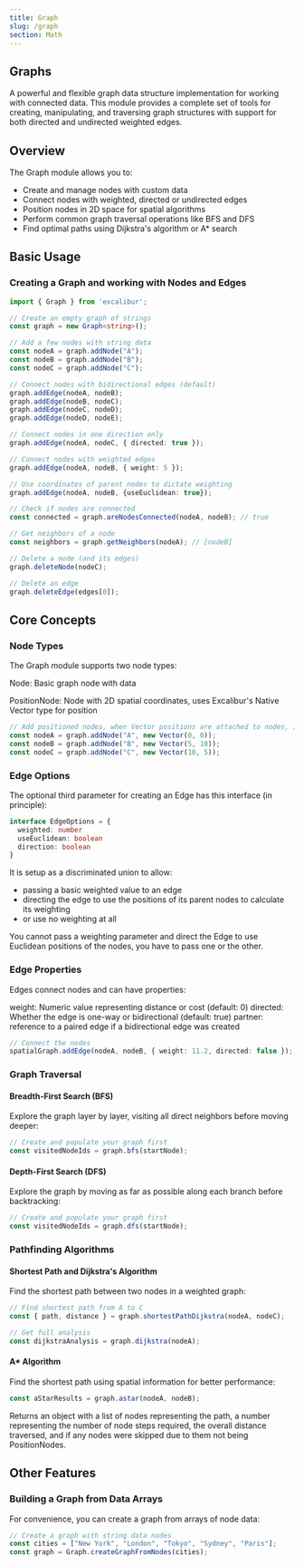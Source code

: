 ```yaml
---
title: Graph
slug: /graph
section: Math
---
```


## Graphs

A powerful and flexible graph data structure implementation for working with connected data. This module provides a complete set of tools for creating, manipulating, and traversing graph structures with support for both directed and undirected weighted edges.

## Overview

The Graph module allows you to:

- Create and manage nodes with custom data
- Connect nodes with weighted, directed or undirected edges
- Position nodes in 2D space for spatial algorithms
- Perform common graph traversal operations like BFS and DFS
- Find optimal paths using Dijkstra's algorithm or A* search

## Basic Usage

### Creating a Graph and working with Nodes and Edges

```ts
import { Graph } from 'excalibur';

// Create an empty graph of strings
const graph = new Graph<string>();

// Add a few nodes with string data
const nodeA = graph.addNode("A");
const nodeB = graph.addNode("B");
const nodeC = graph.addNode("C");

// Connect nodes with bidirectional edges (default)
graph.addEdge(nodeA, nodeB);
graph.addEdge(nodeB, nodeC);
graph.addEdge(nodeC, nodeD);
graph.addEdge(nodeD, nodeE);

// Connect nodes in one direction only 
graph.addEdge(nodeA, nodeC, { directed: true });

// Connect nodes with weighted edges
graph.addEdge(nodeA, nodeB, { weight: 5 });

// Use coordinates of parent nodes to dictate weighting
graph.addEdge(nodeA, nodeB, {useEuclidean: true});

// Check if nodes are connected
const connected = graph.areNodesConnected(nodeA, nodeB); // true

// Get neighbors of a node
const neighbors = graph.getNeighbors(nodeA); // [nodeB]

// Delete a node (and its edges)
graph.deleteNode(nodeC);

// Delete an edge
graph.deleteEdge(edges[0]);
```

## Core Concepts

### Node Types

The Graph module supports two node types:

Node: Basic graph node with data

PositionNode: Node with 2D spatial coordinates, uses Excalibur's Native Vector type for position

```ts
// Add positioned nodes, when Vector positions are attached to nodes, it returns a PositionNode
const nodeA = graph.addNode("A", new Vector(0, 0));
const nodeB = graph.addNode("B", new Vector(5, 10));
const nodeC = graph.addNode("C", new Vector(10, 5));
```

### Edge Options

The optional third parameter for creating an Edge has this interface (in principle):

```ts
interface EdgeOptions = {
  weighted: number
  useEuclidean: boolean
  direction: boolean
}
```

It is setup as a discriminated union to allow:

- passing a basic weighted value to an edge
- directing the edge to use the positions of its parent nodes to calculate its weighting
- or use no weighting at all

You cannot pass a weighting parameter and direct the Edge to use Euclidean positions of the nodes, you have to pass one or the other.

### Edge Properties

Edges connect nodes and can have properties:

weight: Numeric value representing distance or cost (default: 0)
directed: Whether the edge is one-way or bidirectional (default: true)
partner: reference to a paired edge if a bidirectional edge was created

```ts
// Connect the nodes
spatialGraph.addEdge(nodeA, nodeB, { weight: 11.2, directed: false }); // Euclidean distance

```

### Graph Traversal

#### Breadth-First Search (BFS)

Explore the graph layer by layer, visiting all direct neighbors before moving deeper:

```ts
// Create and populate your graph first
const visitedNodeIds = graph.bfs(startNode);
```

#### Depth-First Search (DFS)

Explore the graph by moving as far as possible along each branch before backtracking:

```ts
// Create and populate your graph first
const visitedNodeIds = graph.dfs(startNode);
```

### Pathfinding Algorithms

#### Shortest Path and Dijkstra's Algorithm

Find the shortest path between two nodes in a weighted graph:

```ts
// Find shortest path from A to C
const { path, distance } = graph.shortestPathDijkstra(nodeA, nodeC);

// Get full analysis
const dijkstraAnalysis = graph.dijkstra(nodeA);
```

#### A* Algorithm

Find the shortest path using spatial information for better performance:

```ts
const aStarResults = graph.astar(nodeA, nodeB);
```
Returns an object with a list of nodes representing the path, a number representing the number of node steps required, the overall distance traversed, and if any nodes were skipped due to them not being PositionNodes.

## Other Features

### Building a Graph from Data Arrays

For convenience, you can create a graph from arrays of node data:
```ts
// Create a graph with string data nodes
const cities = ["New York", "London", "Tokyo", "Sydney", "Paris"];
const graph = Graph.createGraphFromNodes(cities);
```